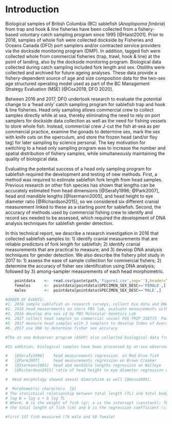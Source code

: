 # Introduction

  Biological samples of British Columbia (BC) sablefish (*Anoplopoma fimbria*) from trap and hook & line fisheries have been collected from a fishery-based voluntary catch sampling program since 1995 [@Haist2001].  Prior to 2018, samples of whole fish were collected dockside by Fisheries and Oceans Canada (DFO) port samplers and/or contracted service providers via the dockside monitoring program (DMP). In addition, tagged fish were collected whole from commercial fisheries (trap, trawl, hook & line) at the point of landing, also by the dockside monitoring program. Biological data collected during catch sampling included fork length and sex. Otoliths were collected and archived for future ageing analyses.  These data provide a fishery-dependent source of age and size composition data for the two-sex age structured operating model used as part of the BC Management Strategy Evaluation (MSE) [@Cox2019, DFO 2020].

  Between 2016 and 2017, DFO undertook research to evaluate the potential change to a 'head only' catch sampling program for sablefish trap and hook & line fisheries.  Head only sampling allows commercial crew to collect samples directly while at sea, thereby eliminating the need to rely on port samplers for dockside data collection as well as the need for fishing vessels to store whole fish. Instead, commercial crew J-cut the fish at-sea as per commercial practice, examine the gonads to determine sex, mark the sex with knife cuts on the operculum, and store the frozen head (and/or floy tag) for later sampling by science personal. The key motivation for switching to a head only sampling program was to increase the number and spatial distribution of fishery samples, while simultaneously maintaining the quality of biological data.

  Evaluating the potential success of a head only sampling program for sablefish required the development and testing of new methods. First, a method was required to estimate sablefish fork length from head samples. Previous research on other fish species has shown that lengths can be accurately estimated from head dimensions [@Serafy1996; @Park2007], head and mandible lengths [@Isermann2005], and head height to eye diameter ratio [@Richardson2015], so we considered six different cranial measurement linked to these as a starting point for sablefish.  Second, the accuracy of methods used by commercial fishing crew to identify and record sex needed to be assessed, which required the development of DNA analysis techniques for sablefish gender detection.

  In this technical report, we describe a research investigation in 2016 that collected sablefish samples to: 1) identify cranial measurements that are reliable predictors of fork length for sablefish; 2) identify cranial measurements that are practical to measure; and 3) develop DNA analysis techniques for gender detection.  We also describe the fishery pilot study in 2017 to: 1) assess the ease of sample collection for commercial fishers; 2) determine the accuracy of fisher sex identification using DNA analysis; followed by 3) among-sampler measurements of each head morphometric.
  
  

```r

    pointdata    <-  read.csv(paste(path,'figure1.csv',sep=''),header=T)  # read from csv
    females      <-  pointdata[pointdata$SPECIMEN_SEX_DESC=='FEMALE',]
    males        <-  pointdata[pointdata$SPECIMEN_SEX_DESC=='MALE',]

```
  

```r

#ORDER OF EVENTS:
#1. 2016 sample sablefish on research surveys, collect bio data and DNA
#2. 2016 head measurements on shore PBS lab, evaluate measurements with 5 point scale
#3. 2016 develop dna sex id by PBS Molecular Genetics Lab
#4. 2017 collect head samples on commercial vessel FOS TRIP 338773  Pacific Viking
#5  2017 measure head samples with 3 samplers to develop Index of Average Error
#6. 2017 use DNA to determine fisher sex accuracy

#The at-sea #observer program (ASOP) also collected biological data from the partial at-sea observer coverage (10% of sea days) on commercial trips from 2001 # through to 2005 [@IFMP2001], [@IFMP2004]. 

#In addition, biological samples have been processed by at-sea observers from the offshore seamount fishery that began as an experimental fishery in the 80's [@Murie1996] and moved to a limited-entry #fishery in 2001 [@IFMP2001]. Vessels without an observer have been required to retain a sample of 50/60 frozen sablefish for the department. The service provider Archipelago Marine Research (AMR) has #been responsible for the sablefish tag recovery program since the early 1990's, including the collection and biological sampling of tagged fish.

#   [@Serafy1996]    head measurements regression  on Red Drum fish
#   [@Park2007]      head measurements regression on Brown Croaker
#   [@Isermann2005]  head and mandible lengths regression on Walleye
#   [@Richardson2015] ratio of head height to eye diameter regression on New Zealand reef fishes

#  Head morphology showed sexual dimorphism as well [@mesa2005].

#  Morphometric characters  [@]
# The statistical relationship between total length (TL) and total body weight (W) of the fish was derived using the formula:
# log W = log a + b log TL  
# Where, W is the weight of fish (g); a is the intercept (constant); TL is
# the total length of fish (cm) and b is the regression coefficient (slope).

#first 137 fish measured (79 male and 58 female) 

```
\clearpage